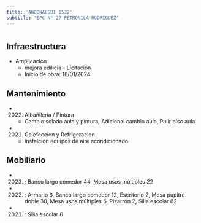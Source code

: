 ```yaml
---
title: 'ANDONAEGUI 1532'
subtitle: 'EPC N° 27 PETRONILA RODRIGUEZ'
---
```


#
## Infraestructura

* Amplicacion 
    + mejora edilicia - Licitación 
    + Inicio de obra: 18/01/2024 






## Mantenimiento

*  (2022) Albañileria / Pintura 
    + Cambio solado aula y pintura, Adicional cambio aula, Pulir piso aula

*  (2021) Calefaccion y Refrigeracion 
    + instalcion equipos de aire acondicionado





## Mobiliario

*  (2023) : Banco largo comedor 44, Mesa usos múltiples 22 

*  (2022) : Armario 6, Banco largo comedor 12, Escritorio 2, Mesa pupitre doble 30, Mesa usos múltiples 6, Pizarrón 2, Silla escolar 62 

*  (2021) : Silla escolar 6 



